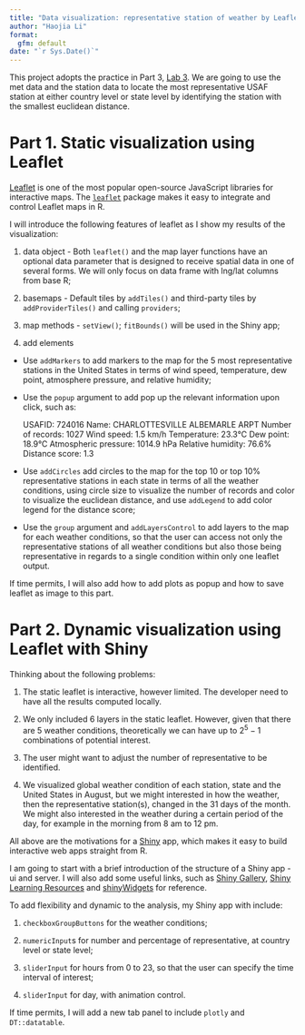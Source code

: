 ```yaml
---
title: "Data visualization: representative station of weather by Leaflet and Shiny"
author: "Haojia Li"
format: 
  gfm: default
date: "`r Sys.Date()`"
---
```


This project adopts the practice in Part 3, [Lab 3](https://uofuepibio.github.io/PHS7045-advanced-programming/week-03-lab.html).
We are going to use the met data and the station data to locate the most representative USAF station at either country level or state level by identifying the station with the smallest euclidean distance.

# Part 1. Static visualization using Leaflet

[Leaflet](https://leafletjs.com/) is one of the most popular open-source JavaScript libraries for interactive maps. The [`leaflet`](https://rstudio.github.io/leaflet/) package makes it easy to integrate and control Leaflet maps in R.

I will introduce the following features of leaflet as I show my results of the visualization:

1. data object - Both `leaflet()` and the map layer functions have an optional data parameter that is designed to receive spatial data in one of several forms. We will only focus on data frame with lng/lat columns from base R;

2. basemaps - Default tiles by `addTiles()` and third-party tiles by `addProviderTiles()` and calling `providers`;

3. map methods - `setView()`; `fitBounds()` will be used in the Shiny app;

4. add elements

- Use `addMarkers` to add markers to the map for the 5 most representative stations in the United States in terms of wind speed, temperature, dew point, atmosphere pressure, and relative humidity;

- Use the `popup` argument to add pop up the relevant information upon click, such as:

    USAFID: 724016
    Name: CHARLOTTESVILLE ALBEMARLE ARPT
    Number of records: 1027
    Wind speed: 1.5 km/h
    Temperature: 23.3℃
    Dew point: 18.9℃
    Atmospheric pressure: 1014.9 hPa
    Relative humidity: 76.6%
    Distance score: 1.3

- Use `addCircles` add circles to the map for the top 10 or top 10% representative stations in each state in terms of all the weather conditions, using circle size to visualize the number of records and color to visualize the euclidean distance, and use `addLegend` to add color legend for the distance score;

- Use the `group` argument and `addLayersControl` to add layers to the map for each weather conditions, so that the user can access not only the representative stations of all weather conditions but also those being representative in regards to a single condition within only one leaflet output.

If time permits, I will also add how to add plots as popup and how to save leaflet as image to this part.

# Part 2. Dynamic visualization using Leaflet with Shiny

Thinking about the following problems:

1. The static leaflet is interactive, however limited. The developer need to have all the results computed locally.

2. We only included 6 layers in the static leaflet. However, given that there are 5 weather conditions, theoretically we can have up to $2^5-1$ combinations of potential interest.

3. The user might want to adjust the number of representative to be identified.

4. We visualized global weather condition of each station, state and the United States in August, but we might interested in how the weather, then the representative station(s), changed in the 31 days of the month. We might also interested in the weather during a certain period of the day, for example in the morning from 8 am to 12 pm.

All above are the motivations for a [Shiny](https://shiny.rstudio.com/) app, which makes it easy to build interactive web apps straight from R.

I am going to start with a brief introduction of the structure of a Shiny app - ui and server. I will also add some useful links, such as [Shiny Gallery](https://shiny.rstudio.com/gallery/), [Shiny Learning Resources](https://shiny.rstudio.com/tutorial/) and [shinyWidgets](https://shinyapps.dreamrs.fr/shinyWidgets/) for reference.

To add flexibility and dynamic to the analysis, my Shiny app with include:

1. `checkboxGroupButtons` for the weather conditions;

2. `numericInput`s for number and percentage of representative, at country level or state level;

3. `sliderInput` for hours from 0 to 23, so that the user can specify the time interval of interest;

4. `sliderInput` for day, with animation control.

If time permits, I will add a new tab panel to include `plotly` and `DT::datatable`.
